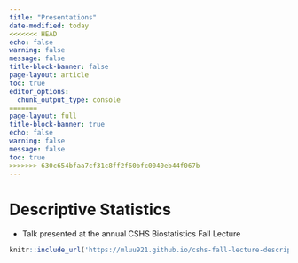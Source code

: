 ```yaml
---
title: "Presentations"
date-modified: today
<<<<<<< HEAD
echo: false
warning: false
message: false
title-block-banner: false
page-layout: article
toc: true
editor_options: 
  chunk_output_type: console
=======
page-layout: full
title-block-banner: true
echo: false
warning: false
message: false
toc: true
>>>>>>> 630c654bfaa7cf31c8ff2f60bfc0040eb44f067b
---
```


# Descriptive Statistics

* Talk presented at the annual CSHS Biostatistics Fall Lecture

```r
knitr::include_url('https://mluu921.github.io/cshs-fall-lecture-descriptive-statistics/#/descriptive-statistics')
```
